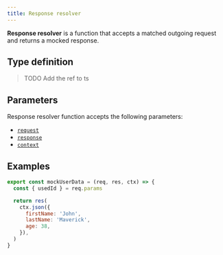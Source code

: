 ```yaml
---
title: Response resolver
---
```


**Response resolver** is a function that accepts a matched outgoing request and returns a mocked response.

## Type definition

> TODO Add the ref to ts

## Parameters

Response resolver function accepts the following parameters:

- [`request`](/docs/basics/response-resolver/request)
- [`response`](/docs/basics/response-resolver/response)
- [`context`](/docs/basics/response-resolver/context)

## Examples

```js
export const mockUserData = (req, res, ctx) => {
  const { usedId } = req.params

  return res(
    ctx.json({
      firstName: 'John',
      lastName: 'Maverick',
      age: 38,
    }),
  )
}
```

